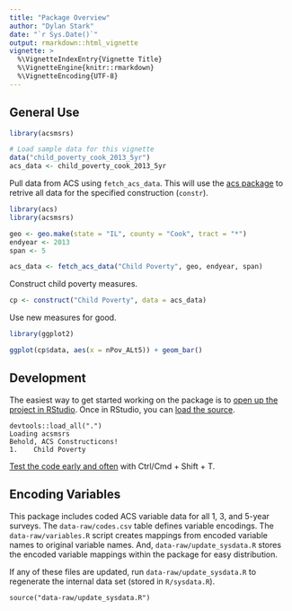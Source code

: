 ```yaml
---
title: "Package Overview"
author: "Dylan Stark"
date: "`r Sys.Date()`"
output: rmarkdown::html_vignette
vignette: >
  %\VignetteIndexEntry{Vignette Title}
  %\VignetteEngine{knitr::rmarkdown}
  %\VignetteEncoding{UTF-8}
---
```


## General Use

```r
library(acsmsrs)
```

```r
# Load sample data for this vignette
data("child_poverty_cook_2013_5yr")
acs_data <- child_poverty_cook_2013_5yr
```

Pull data from ACS using `fetch_acs_data`.
This will use the [acs package](https://cran.r-project.org/web/packages/acs/index.html) to retrive all data for the specified construction (`constr`).

```r
library(acs)
library(acsmsrs)

geo <- geo.make(state = "IL", county = "Cook", tract = "*") 
endyear <- 2013
span <- 5

acs_data <- fetch_acs_data("Child Poverty", geo, endyear, span)
```

Construct child poverty measures.

```r
cp <- construct("Child Poverty", data = acs_data)
```

Use new measures for good.

```r
library(ggplot2)

ggplot(cp$data, aes(x = nPov_ALt5)) + geom_bar()
```

## Development

The easiest way to get started working on the package is to [open up the project in RStudio](http://r-pkgs.had.co.nz/package.html#projects).
Once in RStudio, you can [load the source](http://r-pkgs.had.co.nz/r.html#r-workflow).

```
devtools::load_all(".")
Loading acsmsrs
Behold, ACS Constructicons!
1.    Child Poverty
```

[Test the code early and often](http://r-pkgs.had.co.nz/tests.html) with Ctrl/Cmd + Shift + T.

## Encoding Variables

This package includes coded ACS variable data for all 1, 3, and 5-year surveys.
The `data-raw/codes.csv` table defines variable encodings.
The `data-raw/variables.R` script creates mappings from encoded variable names to original variable names.
And, `data-raw/update_sysdata.R` stores the encoded variable mappings within the package for easy distribution.

If any of these files are updated, run `data-raw/update_sysdata.R` to regenerate the internal data set (stored in `R/sysdata.R`).

```
source("data-raw/update_sysdata.R")
```

